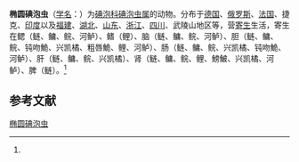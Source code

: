 {{Speciesbox
| name = 椭圆碘泡虫
| status = 
| status_system = 
| image = 
| genus = Myxobolus
| species = ellipsoides
| authority = (Thelohan, 1892)<ref name='id9536'>{{cite web| url =http://www.bioinfo.cn/db05/BjdwSpecies.php?action=view&id=9536| title =椭圆碘泡虫| work =《中国动物物种编目数据库》| publisher =中国科学院微生物研究所| author =中国科学院动物研究所| accessdate =2009-04-16| deadurl =yes| archiveurl =https://web.archive.org/web/20160305044950/http://www.bioinfo.cn/db05/BjdwSpecies.php?action=view&id=9536| archivedate =2016-03-05}}</ref>
}}

'''椭圆碘泡虫'''（[[学名|学名]]：{{lang|la|''Myxobolus ellipsoides''}}）为[[碘泡科|碘泡科]][[碘泡虫属|碘泡虫属]]的动物。分布于[[德国|德国]]、[[俄罗斯|俄罗斯]]、[[法国|法国]]、捷克、[[印度|印度]]以及[[福建|福建]]、[[湖北|湖北]]、[[山东|山东]]、[[浙江|浙江]]、[[四川|四川]]、武陵山地区等，营[[寄生|寄生]]生活，寄生在鳃（鲢、鳙、鲩、河鲈）、鳍（鲤）、脑（鲢、鳙、鲩、河鲈）、胆（鲢、鳙、鲩、钝吻鮠、兴凯橘、粗唇鮠、鲤、河鲈）、肠（鲢、鳙、鲩、兴凯橘、钝吻鮠、河鲈）、肝（鲢、鳙、鲩、兴凯橘）、肾（鲢、鳙、鲩、鲤、鰟鮍、兴凯橘、河鲈）、脾（鲢）。<ref name='id9536'/>

== 参考文献 ==
{{reflist}}

{{Wikispecies|Myxobolus ellipsoides}}
{{Taxonbar|from=Q11117544}}

[[Category:碘泡虫属|椭圆碘泡虫]]


{{Cnidarian-stub}}